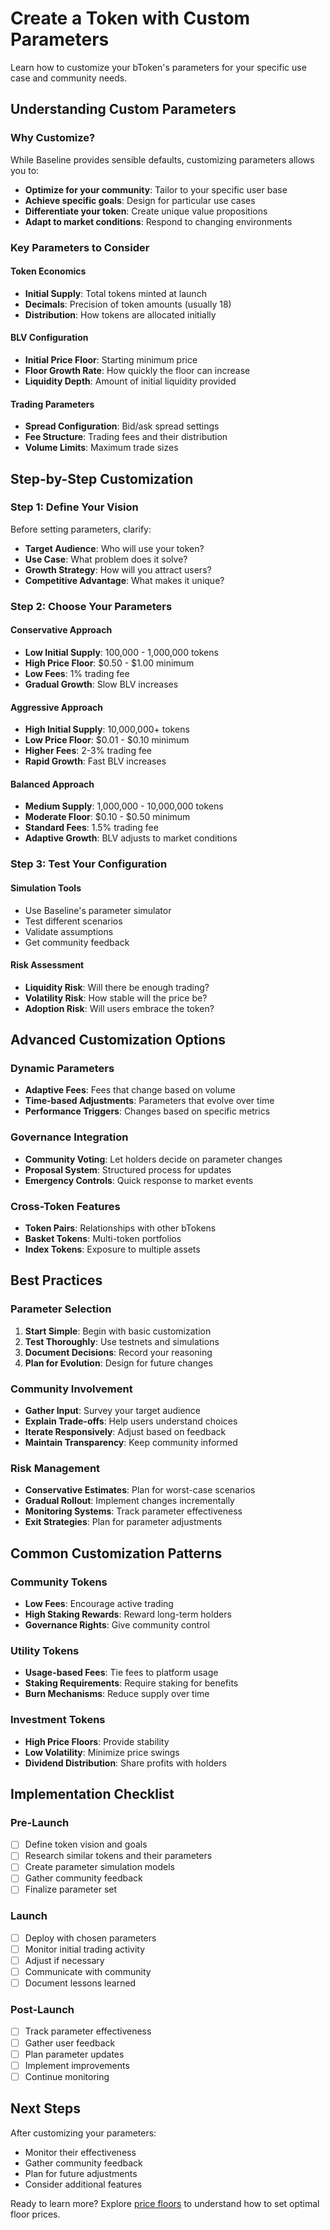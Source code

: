 # Create a Token with Custom Parameters

Learn how to customize your bToken's parameters for your specific use case and community needs.

## Understanding Custom Parameters

### Why Customize?

While Baseline provides sensible defaults, customizing parameters allows you to:
- **Optimize for your community**: Tailor to your specific user base
- **Achieve specific goals**: Design for particular use cases
- **Differentiate your token**: Create unique value propositions
- **Adapt to market conditions**: Respond to changing environments

### Key Parameters to Consider

#### Token Economics
- **Initial Supply**: Total tokens minted at launch
- **Decimals**: Precision of token amounts (usually 18)
- **Distribution**: How tokens are allocated initially

#### BLV Configuration
- **Initial Price Floor**: Starting minimum price
- **Floor Growth Rate**: How quickly the floor can increase
- **Liquidity Depth**: Amount of initial liquidity provided

#### Trading Parameters
- **Spread Configuration**: Bid/ask spread settings
- **Fee Structure**: Trading fees and their distribution
- **Volume Limits**: Maximum trade sizes

## Step-by-Step Customization

### Step 1: Define Your Vision

Before setting parameters, clarify:
- **Target Audience**: Who will use your token?
- **Use Case**: What problem does it solve?
- **Growth Strategy**: How will you attract users?
- **Competitive Advantage**: What makes it unique?

### Step 2: Choose Your Parameters

#### Conservative Approach
- **Low Initial Supply**: 100,000 - 1,000,000 tokens
- **High Price Floor**: $0.50 - $1.00 minimum
- **Low Fees**: 1% trading fee
- **Gradual Growth**: Slow BLV increases

#### Aggressive Approach
- **High Initial Supply**: 10,000,000+ tokens
- **Low Price Floor**: $0.01 - $0.10 minimum
- **Higher Fees**: 2-3% trading fee
- **Rapid Growth**: Fast BLV increases

#### Balanced Approach
- **Medium Supply**: 1,000,000 - 10,000,000 tokens
- **Moderate Floor**: $0.10 - $0.50 minimum
- **Standard Fees**: 1.5% trading fee
- **Adaptive Growth**: BLV adjusts to market conditions

### Step 3: Test Your Configuration

#### Simulation Tools
- Use Baseline's parameter simulator
- Test different scenarios
- Validate assumptions
- Get community feedback

#### Risk Assessment
- **Liquidity Risk**: Will there be enough trading?
- **Volatility Risk**: How stable will the price be?
- **Adoption Risk**: Will users embrace the token?

## Advanced Customization Options

### Dynamic Parameters
- **Adaptive Fees**: Fees that change based on volume
- **Time-based Adjustments**: Parameters that evolve over time
- **Performance Triggers**: Changes based on specific metrics

### Governance Integration
- **Community Voting**: Let holders decide on parameter changes
- **Proposal System**: Structured process for updates
- **Emergency Controls**: Quick response to market events

### Cross-Token Features
- **Token Pairs**: Relationships with other bTokens
- **Basket Tokens**: Multi-token portfolios
- **Index Tokens**: Exposure to multiple assets

## Best Practices

### Parameter Selection
1. **Start Simple**: Begin with basic customization
2. **Test Thoroughly**: Use testnets and simulations
3. **Document Decisions**: Record your reasoning
4. **Plan for Evolution**: Design for future changes

### Community Involvement
- **Gather Input**: Survey your target audience
- **Explain Trade-offs**: Help users understand choices
- **Iterate Responsively**: Adjust based on feedback
- **Maintain Transparency**: Keep community informed

### Risk Management
- **Conservative Estimates**: Plan for worst-case scenarios
- **Gradual Rollout**: Implement changes incrementally
- **Monitoring Systems**: Track parameter effectiveness
- **Exit Strategies**: Plan for parameter adjustments

## Common Customization Patterns

### Community Tokens
- **Low Fees**: Encourage active trading
- **High Staking Rewards**: Reward long-term holders
- **Governance Rights**: Give community control

### Utility Tokens
- **Usage-based Fees**: Tie fees to platform usage
- **Staking Requirements**: Require staking for benefits
- **Burn Mechanisms**: Reduce supply over time

### Investment Tokens
- **High Price Floors**: Provide stability
- **Low Volatility**: Minimize price swings
- **Dividend Distribution**: Share profits with holders

## Implementation Checklist

### Pre-Launch
- [ ] Define token vision and goals
- [ ] Research similar tokens and their parameters
- [ ] Create parameter simulation models
- [ ] Gather community feedback
- [ ] Finalize parameter set

### Launch
- [ ] Deploy with chosen parameters
- [ ] Monitor initial trading activity
- [ ] Adjust if necessary
- [ ] Communicate with community
- [ ] Document lessons learned

### Post-Launch
- [ ] Track parameter effectiveness
- [ ] Gather user feedback
- [ ] Plan parameter updates
- [ ] Implement improvements
- [ ] Continue monitoring

## Next Steps

After customizing your parameters:
- Monitor their effectiveness
- Gather community feedback
- Plan for future adjustments
- Consider additional features

Ready to learn more? Explore [price floors](/creator/set-price-floor) to understand how to set optimal floor prices. 